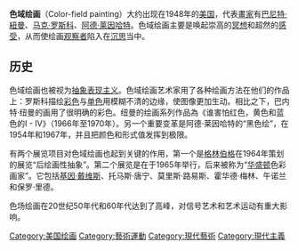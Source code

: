 {{unreferenced|time=2011-08-17T05:13:55+00:00}}
'''色域绘画'''（Color-field painting）大约出现在1948年的[[美国|美国]]，代表[[畫家|畫家]]有[[巴尼特·紐曼|巴尼特·紐曼]]、[[马克·罗斯科|马克·罗斯科]]、[[阿德·莱因哈特|阿德·莱因哈特]]。色域绘画主要是唤起崇高的[[冥想|冥想]]和超然的[[感受|感受]]，从而使绘画[[观察者|观察者]]陷入在[[沉思|沉思]]当中。

==历史==
色域绘画也被视为[[抽象表现主义|抽象表现主义]]。色域绘画艺术家用了各种绘画方法在他们的作品上：罗斯科描绘[[彩色|彩色]]与[[单色|单色]]用模糊不清的边缘，使图像更加生动。相比之下，巴内特·纽曼的画用了很明确的彩色。纽曼的绘画系列作品為《谁害怕红色，黄色和蓝色的I - IV》（1966年至1970年）。另一个重要变革是阿德·莱因哈特的“黑色绘”，在1954年和1967年，并且把颜色和形式值发挥到极限。

有两个展览项目对色域绘画也起到关键的作用，第一个是[[格林伯格|格林伯格]]在1964年策划的展览“后绘画性抽象”。第二个展览是在于1965年举行，后来被称为“[[华盛顿|华盛顿]]色彩画家”。它包括[[基因·戴维斯|基因·戴维斯]]、托马斯·唐宁、莫里斯·路易斯、霍华德·梅林、午诺兰和保罗·里德。

色场绘画在20世纪50年代和60年代达到了高峰，对信号艺术和艺术运动有重大影响。

{{Avant-garde}}
{{西方藝術運動}}

[[Category:美国绘画|Category:美国绘画]]
[[Category:藝術運動|Category:藝術運動]]
[[Category:現代藝術|Category:現代藝術]]
[[Category:現代主義|Category:現代主義]]